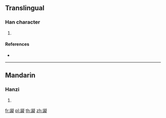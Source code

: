 {{character info/new}}
==Translingual==

===Han character===
{{Han char|rn=149|rad=言|as=14|sn=21|four=07681|canj=YRPKO}}

# {{defn|Han|sort=言14}}

====References====
* {{Han ref|kx=1184.320|dkj=36058|dj=1648.100|hdz=64028.040|uh=8B7A|ud=35706|bh=F650|bd=63056}}

----

==Mandarin==

===Hanzi===
{{cmn-hanzi|pin=[[jiān]] ([[jian1]]), [[kàn]] ([[kan4]]), [[yè]] ([[ye4]])|wg=chien<sup>1</sup>, k'an<sup>4</sup>, yeh<sup>4</sup>}}

# {{defn|lang=cmn|sort=言14}}

[[fr:譺]]
[[pl:譺]]
[[th:譺]]
[[zh:譺]]